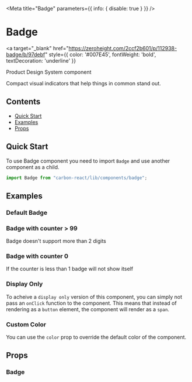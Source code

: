 


<Meta title="Badge" parameters={{ info: { disable: true } }} />

# Badge

<a
  target="_blank"
  href="https://zeroheight.com/2ccf2b601/p/112938-badge/b/97debf"
  style={{ color: '#007E45', fontWeight: 'bold', textDecoration: 'underline' }}
>
  Product Design System component 
</a>

Compact visual indicators that help things in common stand out.

## Contents

- [Quick Start](#quick-start)
- [Examples](#examples)
- [Props](#props)

## Quick Start

To use Badge component you need to import `Badge` and use another component as a child.

```javascript
import Badge from "carbon-react/lib/components/badge";
```

## Examples

### Default Badge

<Canvas>
  <Story name="default" story={stories.Default} />
</Canvas>

### Badge with counter > 99

Badge doesn't support more than 2 digits

<Canvas>
  <Story name="with 3 digits" story={stories.WithThreeDigits} />
</Canvas>

### Badge with counter 0

If the counter is less than 1 badge will not show itself

<Canvas>
  <Story name="with counter 0" story={stories.WithCounterZero} />
</Canvas>

### Display Only

To acheive a `display only` version of this component, you can simply not pass an `onClick` function to the component. This means that instead of rendering as a `button` element, 
the component will render as a `span`.

<Canvas>
  <Story name="display only" story={stories.DisplayOnly} />
</Canvas>

### Custom Color

You can use the `color` prop to override the default color of the component. 

<Canvas>
  <Story name="custom color" story={stories.CustomColor} />
</Canvas>

## Props

### Badge

<ArgsTable of={Badge} />
